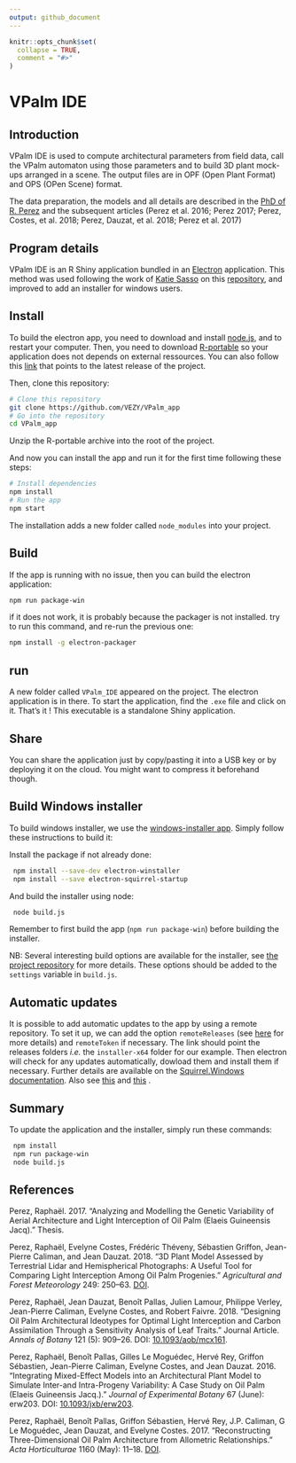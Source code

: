 ```yaml
---
output: github_document
---
```


<!-- README.md is generated from README.Rmd. Please edit that file -->

```r
knitr::opts_chunk$set(
  collapse = TRUE,
  comment = "#>"
)
```
# VPalm IDE

## Introduction

VPalm IDE is used to compute architectural parameters from field data, call the VPalm automaton using those parameters and
to build 3D plant mock-ups arranged in a scene. The output files are in OPF (Open Plant Format) and OPS (OPen Scene) format.

The data preparation, the models and all details are described in the [PhD of R. Perez](https://www.researchgate.net/publication/318351549_Analyzing_and_modelling_the_genetic_variability_of_aerial_architecture_and_light_interception_of_the_oil_palm_Elaeis_guineensis_Jacq?_sg=KZ3K7bz0sNnV3iRwaYehauoZ0rn6Lc0MDO3O3tyXR-j9QzT4ODe9zb6ySgPOAXzoJhHXloiAo7CA5SYE8TsD7dd3SldfET7k8Iy-CuKf.cKm7AfKFCz6-jBiO4jl27VWnrz_HvA_KI0RNwUQgIQfQzoL2Dj9HLol3pv95Qb9vzkq7AoICAb4IH77DV3rgAQ) and the subsequent articles (Perez et al. 2016; Perez 2017; Perez, Costes, et al. 2018; Perez, Dauzat, et al. 2018; Perez et al. 2017)

## Program details

VPalm IDE is an R Shiny application bundled in an [Electron](https://electronjs.org/) application. This method was used following the work of [Katie Sasso](https://github.com/ksasso) on this [repository](https://github.com/ksasso/Electron_ShinyApp_Deployment), and improved to add an installer for windows users.

## Install

To build the electron app, you need to download and install [node.js](https://nodejs.org/en/download/), and to restart your computer.
Then, you need to download [R-portable]() so your application does not depends on external ressources. You can also follow this [link](https://sourceforge.net/projects/rportable/files/latest/download) that points to the latest release of the project. 

Then, clone this repository:

```bash
# Clone this repository
git clone https://github.com/VEZY/VPalm_app
# Go into the repository
cd VPalm_app
```
Unzip the R-portable archive into the root of the project.

And now you can install the app and run it for the first time following these steps:

```bash
# Install dependencies
npm install
# Run the app
npm start
```

The installation adds a new folder called `node_modules` into your project.

## Build
If the app is running with no issue, then you can build the electron application:
```bash
npm run package-win
```
if it does not work, it is probably because the packager is not installed. try to run this command, and re-run the previous one:

```bash
npm install -g electron-packager
```

## run

A new folder called `VPalm_IDE` appeared on the project. The electron application is in there. To start the application, find the `.exe` file
and click on it. That's it ! This executable is a standalone Shiny application.

## Share

You can share the application just by copy/pasting it into a USB key or by deploying it on the cloud. You might want to
compress it beforehand though.  

## Build Windows installer

To build windows installer, we use the [windows-installer app](https://github.com/electron/windows-installer). 
Simply follow these instructions to build it:

Install the package if not already done:

```bash
 npm install --save-dev electron-winstaller
 npm install --save electron-squirrel-startup
```

And build the installer using node:

```bash
 node build.js
```

Remember to first build the app (`npm run package-win`) before building the installer.

NB: Several interesting build options are available for the installer, see [the project repository](https://github.com/electron/windows-installer) for more details. These options should be added to the `settings` variable in `build.js`.

## Automatic updates

It is possible to add automatic updates to the app by using a remote repository. To set it up, we can add the option `remoteReleases` (see [here](https://github.com/electron/windows-installer) for more details) and `remoteToken` if necessary. The link should point the releases folders *i.e.* the `installer-x64` folder for our example. Then electron will check for any updates automatically, dowload them and install them if necessary. Further details are available on the [Squirrel.Windows documentation](https://github.com/Squirrel/Squirrel.Windows/blob/master/docs/readme.md). Also see [this](https://stackoverflow.com/questions/42749972/how-to-make-a-simple-updater-for-electron-application) and [this](https://gist.github.com/Slauta/5b2bcf9fa1f6f6a9443aa6b447bcae05) .


## Summary

To update the application and the installer, simply run these commands:
```bash
 npm install
 npm run package-win
 node build.js
```



References
----------

Perez, Raphaël. 2017. “Analyzing and Modelling the Genetic Variability of Aerial Architecture and Light Interception of Oil Palm (Elaeis Guineensis Jacq).” Thesis.

Perez, Raphaël, Evelyne Costes, Frédéric Théveny, Sébastien Griffon, Jean-Pierre Caliman, and Jean Dauzat. 2018. “3D Plant Model Assessed by Terrestrial Lidar and Hemispherical Photographs: A Useful Tool for Comparing Light Interception Among Oil Palm Progenies.” *Agricultural and Forest Meteorology* 249: 250–63. [DOI](https://doi.org/https://doi.org/10.1016/j.agrformet.2017.11.008).

Perez, Raphaël, Jean Dauzat, Benoît Pallas, Julien Lamour, Philippe Verley, Jean-Pierre Caliman, Evelyne Costes, and Robert Faivre. 2018. “Designing Oil Palm Architectural Ideotypes for Optimal Light Interception and Carbon Assimilation Through a Sensitivity Analysis of Leaf Traits.” Journal Article. *Annals of Botany* 121 (5): 909–26. DOI: [10.1093/aob/mcx161](https://doi.org/10.1093/aob/mcx161).

Perez, Raphaël, Benoît Pallas, Gilles Le Moguédec, Hervé Rey, Griffon Sébastien, Jean-Pierre Caliman, Evelyne Costes, and Jean Dauzat. 2016. “Integrating Mixed-Effect Models into an Architectural Plant Model to Simulate Inter-and Intra-Progeny Variability: A Case Study on Oil Palm (Elaeis Guineensis Jacq.).” *Journal of Experimental Botany* 67 (June): erw203. DOI: [10.1093/jxb/erw203](https://doi.org/10.1093/jxb/erw203).

Perez, Raphaël, Benoît Pallas, Griffon Sébastien, Hervé Rey, J.P. Caliman, G Le Moguédec, Jean Dauzat, and Evelyne Costes. 2017. “Reconstructing Three-Dimensional Oil Palm Architecture from Allometric Relationships.” *Acta Horticulturae* 1160 (May): 11–18. [DOI](https://doi.org/https://doi.org/10.17660/ActaHortic.2017.1160.3).
